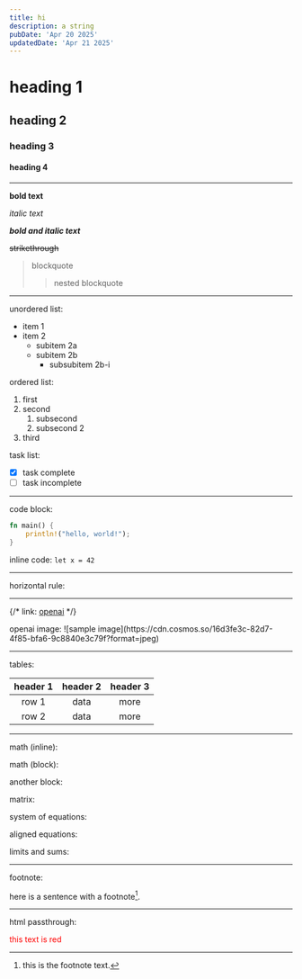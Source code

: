 ```yaml
---
title: hi
description: a string
pubDate: 'Apr 20 2025'
updatedDate: 'Apr 21 2025'
---
```



<Latex formula="\begin{bmatrix} 1 & 2 & 3 \\ 4 & 5 & 6 \\ 7 & 8 & 9 \end{bmatrix}" />

# heading 1

## heading 2

### heading 3

#### heading 4

---

**bold text**

_italic text_

**_bold and italic text_**

~~strikethrough~~

> blockquote
>
> > nested blockquote

---

unordered list:

- item 1
- item 2
  - subitem 2a
  - subitem 2b
    - subsubitem 2b-i

ordered list:

1. first
2. second
   1. subsecond
   2. subsecond 2
3. third

task list:

- [x] task complete
- [ ] task incomplete

---

code block:

```rust
fn main() {
    println!("hello, world!");
}
```

inline code: `let x = 42`

---

horizontal rule:

---

{/* link: [openai](https://openai.com) */}

<Link href="https://openai.com" external>
  openai
</Link>
image: ![sample image](https://cdn.cosmos.so/16d3fe3c-82d7-4f85-bfa6-9c8840e3c79f?format=jpeg)

---

tables:

| header 1 | header 2 | header 3 |
| :------: | :------: | :------: |
|  row 1   |   data   |   more   |
|  row 2   |   data   |   more   |

---

math (inline):

<Latex formula="E = mc^2" />

math (block):

<Latex formula="\int_{-\infty}^{\infty} e^{-x^2} dx = \sqrt{\pi}" />

another block:

<Latex formula="a^2 + b^2 = c^2" />

matrix:

<Latex formula="\begin{bmatrix} 1 & 2 & 3 \\ 4 & 5 & 6 \\ 7 & 8 & 9 \end{bmatrix}" />

system of equations:

<Latex formula="\begin{cases} x + y = 1\\ x - y = 3 \end{cases}" />

aligned equations:

<Latex formula="\begin{aligned} f(x) &= x^2 + 3x + 2\\ f'(x) &= 2x + 3 \end{aligned}" />

limits and sums:

<Latex formula="\lim_{x \to 0} \frac{\sin x}{x} = 1" />

<Latex formula="\sum_{n=1}^{\infty} \frac{1}{n^2} = \frac{\pi^2}{6}" />

---

footnote:

here is a sentence with a footnote[^1].

[^1]: this is the footnote text.

---

html passthrough:

<div style="color: red;">this text is red</div>
